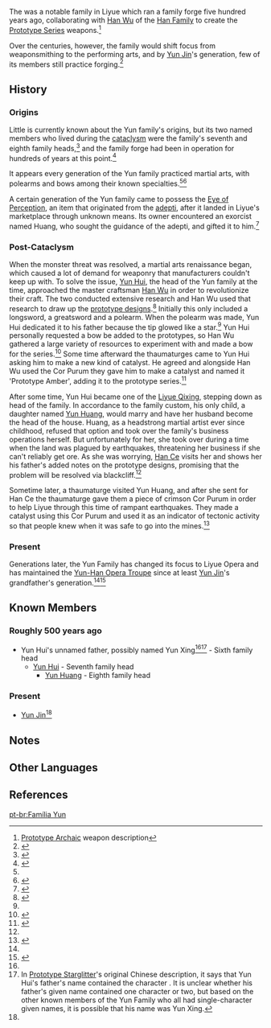 {{Terminology Infobox
|title        = 
|image        = 
|type         = Families
|type2        = Liyue Clans
}}
The {{Lang|'''Yun family''' or '''house of Yun'''|zh=云氏 ''Yún-shì'', 云家 ''Yún-jiā''}} was a notable family in Liyue which ran a family forge five hundred years ago, collaborating with [[Han Wu]] of the [[Han Family]] to create the [[Prototype Series]] weapons.<ref> [[Prototype Archaic#Lore|Prototype Archaic]] weapon description</ref>

Over the centuries, however, the family would shift focus from weaponsmithing to the performing arts, and by [[Yun Jin]]'s generation, few of its members still practice forging.<ref name="LL">{{Ref/CS|Yun Jin|Longevity Lock}}</ref>

==History==
===Origins===
Little is currently known about the Yun family's origins, but its two named members who lived during the [[Timeline#500|cataclysm]] were the family's seventh and eighth family heads,<ref name="BW">{{Ref/Weapon|Blackcliff Warbow}}</ref> and the family forge had been in operation for hundreds of years at this point.<ref>{{Ref/Weapon|Blackcliff Warbow|note=Chinese|quote={{Lang|mini=1|zh=云凰辗转难眠，恐怕云家百年有余的锻兵传承要在她手中断绝。|zh_tl=Yun Huang tossed and turned, unable to sleep, afraid that the Yun family legacy which had persisted for hundreds of years would end with her.}}}}</ref>

It appears every generation of the Yun family practiced martial arts, with polearms and bows among their known specialties.<ref name="BW" /><ref name="PS">{{Ref/Weapon|Prototype Starglitter}}</ref>

A certain generation of the Yun family came to possess the [[Eye of Perception]], an item that originated from the [[adepti]], after it landed in Liyue's marketplace through unknown means. Its owner encountered an exorcist named Huang, who sought the guidance of the adepti, and gifted it to him.<ref>{{Ref/Weapon|Eye of Perception}}</ref>

===Post-Cataclysm===
When the monster threat was resolved, a martial arts renaissance began, which caused a lot of demand for weaponry that manufacturers couldn't keep up with. To solve the issue, [[Yun Hui]], the head of the Yun family at the time, approached the master craftsman [[Han Wu]] in order to revolutionize their craft. The two conducted extensive research and Han Wu used that research to draw up the [[Prototype Series|prototype designs]].<ref>{{Ref/Weapon|Prototype Rancour}}</ref> Initially this only included a longsword, a greatsword and a polearm. When the polearm was made, Yun Hui dedicated it to his father because the tip glowed like a star.<ref name="PS" /> Yun Hui personally requested a bow be added to the prototypes, so Han Wu gathered a large variety of resources to experiment with and made a bow for the series.<ref>{{Ref/Weapon|Prototype Crescent}}</ref> Some time afterward the thaumaturges came to Yun Hui asking him to make a new kind of catalyst. He agreed and alongside Han Wu used the Cor Purum they gave him to make a catalyst and named it 'Prototype Amber', adding it to the prototype series.<ref>{{Ref/Weapon|Prototype Amber}}</ref>

After some time, Yun Hui became one of the [[Liyue Qixing]], stepping down as head of the family. In accordance to the family custom, his only child, a daughter named [[Yun Huang]], would marry and have her husband become the head of the house. Huang, as a headstrong martial artist ever since childhood, refused that option and took over the family's business operations herself. But unfortunately for her, she took over during a time when the land was plagued by earthquakes, threatening her business if she can't reliably get ore. As she was worrying, [[Han Ce]] visits her and shows her his father's added notes on the prototype designs, promising that the problem will be resolved via blackcliff.<ref name="BW" />

Sometime later, a thaumaturge visited Yun Huang, and after she sent for Han Ce the thaumaturge gave them a piece of crimson Cor Purum in order to help Liyue through this time of rampant earthquakes. They made a catalyst using this Cor Purum and used it as an indicator of tectonic activity so that people knew when it was safe to go into the mines.<ref>{{Ref/Weapon|Blackcliff Agate}}</ref>

===Present===
Generations later, the Yun Family has changed its focus to Liyue Opera and has maintained the [[Yun-Han Opera Troupe]] since at least [[Yun Jin]]'s grandfather's generation.<ref name="LL"/><ref>{{Ref/CS|Yun Jin|3}}</ref>

==Known Members==
===Roughly 500 years ago===
* Yun Hui's unnamed father, possibly named Yun Xing<ref name="PS" /><ref group="Note">In [[Prototype Starglitter]]'s original Chinese description, it says that Yun Hui's father's name contained the character {{Lang|mini=1|zh=星|zh_rm=Xīng|zh_tl=Star}}. It is unclear whether his father's given name contained one character or two, but based on the other known members of the Yun Family who all had single-character given names, it is possible that his name was Yun Xing.</ref> - Sixth family head
** [[Yun Hui]] - Seventh family head
*** [[Yun Huang]] - Eighth family head
===Present===
* [[Yun Jin]]<ref name="LL"/>

==Notes==
{{Reflist|note=1}}

==Other Languages==
{{Other Languages
|en       = House of Yun<!--also "Yun Family"-->
|zhs      = 云家<!--also 云氏-->
|zhs_rm   = Yún-jiā
|zht      = 雲家<!--also 雲氏-->
|zht_rm   = Yún-jiā
|zh_tl    = Yun Family
|ja       = 雲家<!--also 雲氏-->
|ja_rm    = Un-ke<ref>{{Ref/Quest|The Stars Inscribe the Year's Wishes|note=Japanese Voice-Over}}</ref>
|ja_tl    = Yun Family
|ko       = {{tt|운|雲}} {{tt|씨|氏}} {{tt|가문|家門}}<!--also 운 씨, 운 씨 집안-->
|ko_rm    = Un-ssi Gamun
|ko_tl    = Yun-Surname Family
|es       = Familia Yun
|es_tl    = Yun Family
|fr       = Clan Yun<!--also "Famille Yun"-->
|fr_tl    = Yun Clan
|ru       = Клан Юнь<!--also Род Юнь, Семья Юнь-->
|ru_tl    = Yun Clan
|th       = ตระกูล Yun
|th_rm    = Trakun Yun
|th_tl    = Yun Family
|vi       = {{tt|Gia Tộc|家族}} Yun<!--also "Nhà Họ Yun", "Đại Tộc Yun"-->
|vi_tl    = Yun Clan
|de       = Familie Yun<!--also "Haus Yun", "Yun-Klan"-->
|de_tl    = Yun Family
|id       = Keluarga Yun
|id_tl    = Yun Family
|pt       = Casa de Yun<!--also "Família Yun"-->
|pt_tl    = House of Yun
|tr       = 
|tr_tl    = 
|it       = 
|it_tl    = 
}}

==References==
{{Reflist|2}}

[[pt-br:Família Yun]]